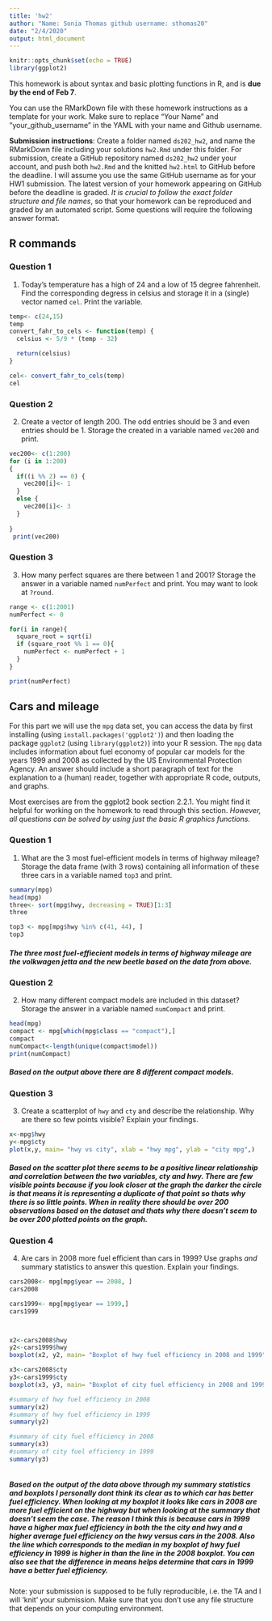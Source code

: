 ```yaml
---
title: 'hw2'
author: "Name: Sonia Thomas github username: sthomas20"
date: "2/4/2020"
output: html_document
---
```


```r
knitr::opts_chunk$set(echo = TRUE)
library(ggplot2)
```

This homework is about syntax and basic plotting functions in R, and is **due by the end of Feb 7**. 

You can use the RMarkDown file with these homework instructions as a template for your work. 
Make sure to replace "Your Name" and "your_github_username" in the YAML with your name and Github username.

**Submission instructions**: Create a folder named `ds202_hw2`, and name the RMarkDown file including your solutions `hw2.Rmd` under this folder. For submission, create a GitHub repository named `ds202_hw2` under your account, and push both `hw2.Rmd` and the knitted `hw2.html` to GitHub before the deadline. I will assume you use the same GitHub username as for your HW1 submission. The latest version of your homework appearing on GitHub before the deadline is graded. *It is crucial to follow the exact folder structure and file names*, so that your homework can be reproduced and graded by an automated script. Some questions will require the following answer format.


## R commands

### Question 1
1. Today's temperature has a high of 24 and a low of 15 degree fahrenheit.  Find the corresponding degress in celsius and storage it in a (single) vector named `cel`. Print the variable.
```r
temp<- c(24,15)
temp
convert_fahr_to_cels <- function(temp) {
  celsius <- 5/9 * (temp - 32)

  return(celsius)
}

cel<- convert_fahr_to_cels(temp)
cel

```

### Question 2
2. Create a vector of length 200. The odd entries should be 3 and even entries should be 1. Storage the created in a variable named `vec200` and print.
```r
vec200<- c(1:200)
for (i in 1:200) 
{
  if((i %% 2) == 0) {
    vec200[i]<- 1
  }
  else {
    vec200[i]<- 3
  }
 
}
 print(vec200)

```

### Question 3
3. How many perfect squares are there between 1 and 2001? Storage the answer in a  variable named `numPerfect` and print. You may want to look at `?round`.

```r

range <- c(1:2001)
numPerfect <- 0

for(i in range){
  square_root = sqrt(i)
  if (square_root %% 1 == 0){
    numPerfect <- numPerfect + 1
  }
}

print(numPerfect)

```



## Cars and mileage
For this part we will use the `mpg` data set, you can access the data by first installing (using `install.packages('ggplot2')`) and then loading the package `ggplot2` (using `library(ggplot2)`) into your R session. The `mpg` data includes information about fuel economy of popular car models
for the years 1999 and 2008 as collected by the US Environmental Protection Agency. An answer should include a short paragraph of text for the explanation to a (human) reader, together with appropriate R code, outputs, and graphs.

Most exercises are from the ggplot2 book section 2.2.1. You might find it helpful for working on the homework to read through this section. *However, all questions can be solved by using just the basic R graphics functions.*

### Question 1
1. What are the 3 most fuel-efficient models in terms of highway mileage? Storage the data frame (with 3 rows) containing all information of these three cars in a variable named `top3` and print.
```r
summary(mpg)
head(mpg)
three<- sort(mpg$hwy, decreasing = TRUE)[1:3]
three

top3 <- mpg[mpg$hwy %in% c(41, 44), ]
top3

```
##### **The three most fuel-effiecient models in terms of highway mileage are the volkwagen jetta and the new beetle based on the data from above.**

### Question 2
2. How many different compact models are included in this dataset? Storage the answer in  a
variable named `numCompact` and print.
```r
head(mpg)
compact <- mpg[which(mpg$class == "compact"),]
compact
numCompact<-length(unique(compact$model))
print(numCompact)
```
#####  **Based on the output above there are 8 different compact models.**

### Question 3
3. Create a scatterplot of `hwy` and `cty` and describe the relationship. Why are there so few points visible? Explain your findings.
```r
x<-mpg$hwy
y<-mpg$cty
plot(x,y, main= "hwy vs city", xlab = "hwy mpg", ylab = "city mpg",)

```

##### **Based on the scatter plot there seems to be a positive linear relationship and correlation between the two variables, cty and hwy. There are few visible points because if you look closer at the graph the darker the circle is that means it is representing a duplicate of that point so thats why there is so little points. When in reality there should be over 200 observations based on the dataset and thats why there doesn't seem to be over 200 plotted points on the graph.**

### Question 4
4. Are cars in 2008 more fuel efficient than cars in 1999? Use graphs *and* summary statistics to answer this question. Explain your findings.
```r
cars2008<- mpg[mpg$year == 2008, ]
cars2008

cars1999<- mpg[mpg$year == 1999,]
cars1999



x2<-cars2008$hwy
y2<-cars1999$hwy
boxplot(x2, y2, main= "Boxplot of hwy fuel efficiency in 2008 and 1999", ylab = "hwy fuel efficiency", names = c("2008", "1999"))

x3<-cars2008$cty
y3<-cars1999$cty
boxplot(x3, y3, main= "Boxplot of city fuel efficiency in 2008 and 1999", ylab = "city fuel efficiency", names = c("2008", "1999"))

#summary of hwy fuel efficiency in 2008
summary(x2)
#summary of hwy fuel efficiency in 1999
summary(y2)

#summary of city fuel efficiency in 2008
summary(x3)
#summary of city fuel efficiency in 1999
summary(y3)



```

##### **Based on the output of the data above through my summary statistics and boxplots I personally dont think its clear as to which car has better fuel efficiency. When looking at my boxplot it looks like cars in 2008 are more fuel efficient on the highway but when looking at the summary that doesn't seem the case. The reason I think this is because cars in 1999 have a higher max fuel efficiency in both the the city and hwy and a higher average fuel efficiency on the hwy versus cars in the 2008. Also the line which corresponds to the median in my boxplot of hwy fuel efficiency in 1999 is higher in than the line in the 2008 boxplot. You can also see that the difference in means helps determine that cars in 1999 have a better fuel efficiency. **



Note: your submission is supposed to be fully reproducible, i.e. the TA and I will 'knit' your submission. Make sure that you don't use any file structure that depends on your computing environment.